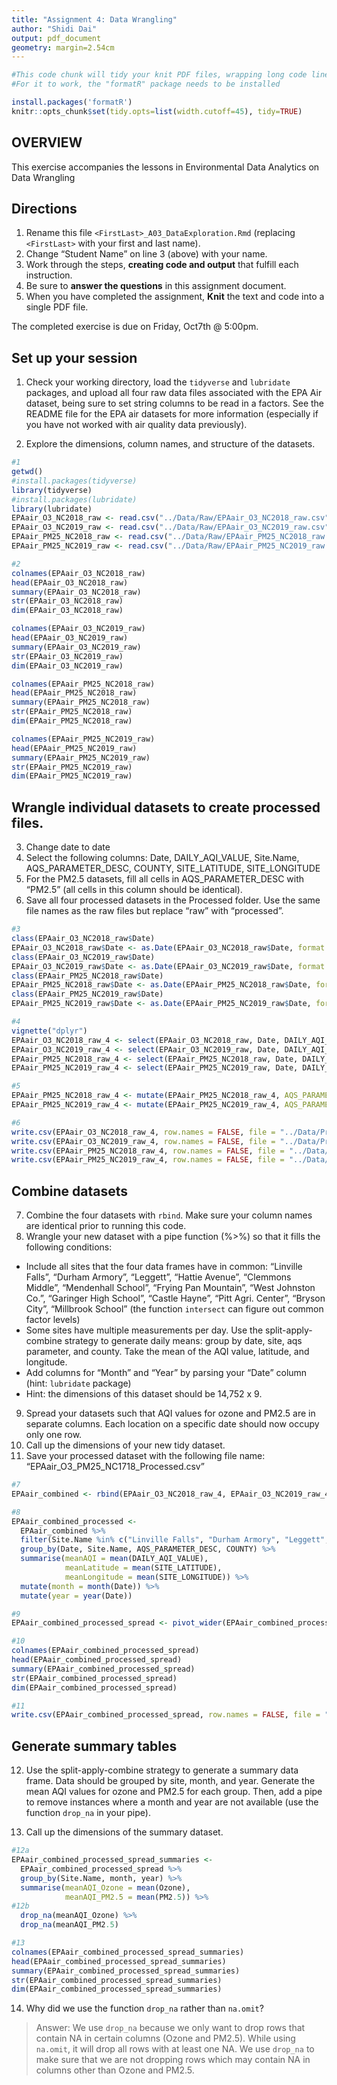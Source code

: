 ```yaml
---
title: "Assignment 4: Data Wrangling"
author: "Shidi Dai"
output: pdf_document
geometry: margin=2.54cm
---
```


```r
#This code chunk will tidy your knit PDF files, wrapping long code lines
#For it to work, the "formatR" package needs to be installed

install.packages('formatR')
knitr::opts_chunk$set(tidy.opts=list(width.cutoff=45), tidy=TRUE)
```

## OVERVIEW

This exercise accompanies the lessons in Environmental Data Analytics on Data Wrangling 

## Directions
1.  Rename this file `<FirstLast>_A03_DataExploration.Rmd` (replacing `<FirstLast>` with your first and last name).
2. Change "Student Name" on line 3 (above) with your name.
3. Work through the steps, **creating code and output** that fulfill each instruction.
4. Be sure to **answer the questions** in this assignment document.
5. When you have completed the assignment, **Knit** the text and code into a single PDF file.

The completed exercise is due on Friday, Oct7th @ 5:00pm.

## Set up your session 
1. Check your working directory, load the `tidyverse` and `lubridate` packages, and upload all four raw data files associated with the EPA Air dataset, being sure to set string columns to be read in a factors. See the README file for the EPA air datasets for more information (especially if you have not worked with air quality data previously). 

2. Explore the dimensions, column names, and structure of the datasets. 

```r
#1
getwd()
#install.packages(tidyverse)
library(tidyverse)
#install.packages(lubridate)
library(lubridate)
EPAair_O3_NC2018_raw <- read.csv("../Data/Raw/EPAair_O3_NC2018_raw.csv", stringsAsFactors = TRUE)
EPAair_O3_NC2019_raw <- read.csv("../Data/Raw/EPAair_O3_NC2019_raw.csv", stringsAsFactors = TRUE)
EPAair_PM25_NC2018_raw <- read.csv("../Data/Raw/EPAair_PM25_NC2018_raw.csv", stringsAsFactors = TRUE)
EPAair_PM25_NC2019_raw <- read.csv("../Data/Raw/EPAair_PM25_NC2019_raw.csv", stringsAsFactors = TRUE)

#2
colnames(EPAair_O3_NC2018_raw)
head(EPAair_O3_NC2018_raw)
summary(EPAair_O3_NC2018_raw)
str(EPAair_O3_NC2018_raw)
dim(EPAair_O3_NC2018_raw)

colnames(EPAair_O3_NC2019_raw)
head(EPAair_O3_NC2019_raw)
summary(EPAair_O3_NC2019_raw)
str(EPAair_O3_NC2019_raw)
dim(EPAair_O3_NC2019_raw)

colnames(EPAair_PM25_NC2018_raw)
head(EPAair_PM25_NC2018_raw)
summary(EPAair_PM25_NC2018_raw)
str(EPAair_PM25_NC2018_raw)
dim(EPAair_PM25_NC2018_raw)

colnames(EPAair_PM25_NC2019_raw)
head(EPAair_PM25_NC2019_raw)
summary(EPAair_PM25_NC2019_raw)
str(EPAair_PM25_NC2019_raw)
dim(EPAair_PM25_NC2019_raw)

```

## Wrangle individual datasets to create processed files.
3. Change date to date
4. Select the following columns: Date, DAILY_AQI_VALUE, Site.Name, AQS_PARAMETER_DESC, COUNTY, SITE_LATITUDE, SITE_LONGITUDE
5. For the PM2.5 datasets, fill all cells in AQS_PARAMETER_DESC with "PM2.5" (all cells in this column should be identical).
6. Save all four processed datasets in the Processed folder. Use the same file names as the raw files but replace "raw" with "processed".

```r
#3
class(EPAair_O3_NC2018_raw$Date)
EPAair_O3_NC2018_raw$Date <- as.Date(EPAair_O3_NC2018_raw$Date, format = "%m/%d/%Y")
class(EPAair_O3_NC2019_raw$Date)
EPAair_O3_NC2019_raw$Date <- as.Date(EPAair_O3_NC2019_raw$Date, format = "%m/%d/%Y")
class(EPAair_PM25_NC2018_raw$Date)
EPAair_PM25_NC2018_raw$Date <- as.Date(EPAair_PM25_NC2018_raw$Date, format = "%m/%d/%Y")
class(EPAair_PM25_NC2019_raw$Date)
EPAair_PM25_NC2019_raw$Date <- as.Date(EPAair_PM25_NC2019_raw$Date, format = "%m/%d/%Y")

#4
vignette("dplyr")
EPAair_O3_NC2018_raw_4 <- select(EPAair_O3_NC2018_raw, Date, DAILY_AQI_VALUE, Site.Name, AQS_PARAMETER_DESC, COUNTY, SITE_LATITUDE, SITE_LONGITUDE)
EPAair_O3_NC2019_raw_4 <- select(EPAair_O3_NC2019_raw, Date, DAILY_AQI_VALUE, Site.Name, AQS_PARAMETER_DESC, COUNTY, SITE_LATITUDE, SITE_LONGITUDE)
EPAair_PM25_NC2018_raw_4 <- select(EPAair_PM25_NC2018_raw, Date, DAILY_AQI_VALUE, Site.Name, AQS_PARAMETER_DESC, COUNTY, SITE_LATITUDE, SITE_LONGITUDE)
EPAair_PM25_NC2019_raw_4 <- select(EPAair_PM25_NC2019_raw, Date, DAILY_AQI_VALUE, Site.Name, AQS_PARAMETER_DESC, COUNTY, SITE_LATITUDE, SITE_LONGITUDE)

#5
EPAair_PM25_NC2018_raw_4 <- mutate(EPAair_PM25_NC2018_raw_4, AQS_PARAMETER_DESC = "PM2.5")
EPAair_PM25_NC2019_raw_4 <- mutate(EPAair_PM25_NC2019_raw_4, AQS_PARAMETER_DESC = "PM2.5")

#6
write.csv(EPAair_O3_NC2018_raw_4, row.names = FALSE, file = "../Data/Processed/EPAair_O3_NC2018_processed.csv")
write.csv(EPAair_O3_NC2019_raw_4, row.names = FALSE, file = "../Data/Processed/EPAair_O3_NC2019_processed.csv")
write.csv(EPAair_PM25_NC2018_raw_4, row.names = FALSE, file = "../Data/Processed/EPAair_PM25_NC2018_processed.csv")
write.csv(EPAair_PM25_NC2019_raw_4, row.names = FALSE, file = "../Data/Processed/EPAair_PM25_NC2019_processed.csv")

```


## Combine datasets
7. Combine the four datasets with `rbind`. Make sure your column names are identical prior to running this code. 
8. Wrangle your new dataset with a pipe function (%>%) so that it fills the following conditions: 

* Include all sites that the four data frames have in common: "Linville Falls", "Durham Armory", "Leggett", "Hattie Avenue", "Clemmons Middle", "Mendenhall School", "Frying Pan Mountain", "West Johnston Co.", "Garinger High School", "Castle Hayne", "Pitt Agri. Center", "Bryson City", "Millbrook School" (the function `intersect` can figure out common factor levels)
* Some sites have multiple measurements per day. Use the split-apply-combine strategy to generate daily means: group by date, site, aqs parameter, and county. Take the mean of the AQI value, latitude, and longitude.
* Add columns for "Month" and "Year" by parsing your "Date" column (hint: `lubridate` package)
* Hint: the dimensions of this dataset should be 14,752 x 9.

9. Spread your datasets such that AQI values for ozone and PM2.5 are in separate columns. Each location on a specific date should now occupy only one row.
10. Call up the dimensions of your new tidy dataset.
11. Save your processed dataset with the following file name: "EPAair_O3_PM25_NC1718_Processed.csv"

```r
#7
EPAair_combined <- rbind(EPAair_O3_NC2018_raw_4, EPAair_O3_NC2019_raw_4, EPAair_PM25_NC2018_raw_4, EPAair_PM25_NC2019_raw_4)

#8
EPAair_combined_processed <-
  EPAair_combined %>%
  filter(Site.Name %in% c("Linville Falls", "Durham Armory", "Leggett", "Hattie Avenue", "Clemmons Middle", "Mendenhall School", "Frying Pan Mountain", "West Johnston Co.", "Garinger High School", "Castle Hayne", "Pitt Agri. Center", "Bryson City", "Millbrook School")) %>%
  group_by(Date, Site.Name, AQS_PARAMETER_DESC, COUNTY) %>%
  summarise(meanAQI = mean(DAILY_AQI_VALUE),
            meanLatitude = mean(SITE_LATITUDE),
            meanLongitude = mean(SITE_LONGITUDE)) %>%
  mutate(month = month(Date)) %>%
  mutate(year = year(Date))

#9
EPAair_combined_processed_spread <- pivot_wider(EPAair_combined_processed, names_from = AQS_PARAMETER_DESC, values_from = meanAQI)

#10
colnames(EPAair_combined_processed_spread)
head(EPAair_combined_processed_spread)
summary(EPAair_combined_processed_spread)
str(EPAair_combined_processed_spread)
dim(EPAair_combined_processed_spread)

#11
write.csv(EPAair_combined_processed_spread, row.names = FALSE, file = "../Data/Processed/EPAair_O3_PM25_NC1718_Processed.csv")
```


## Generate summary tables
12. Use the split-apply-combine strategy to generate a summary data frame. Data should be grouped by site, month, and year. Generate the mean AQI values for ozone and PM2.5 for each group. Then, add a pipe to remove instances where a month and year are not available (use the function `drop_na` in your pipe). 

13. Call up the dimensions of the summary dataset.

```r
#12a
EPAair_combined_processed_spread_summaries <-
  EPAair_combined_processed_spread %>%
  group_by(Site.Name, month, year) %>%
  summarise(meanAQI_Ozone = mean(Ozone),
            meanAQI_PM2.5 = mean(PM2.5)) %>%
#12b
  drop_na(meanAQI_Ozone) %>%
  drop_na(meanAQI_PM2.5)

#13
colnames(EPAair_combined_processed_spread_summaries)
head(EPAair_combined_processed_spread_summaries)
summary(EPAair_combined_processed_spread_summaries)
str(EPAair_combined_processed_spread_summaries)
dim(EPAair_combined_processed_spread_summaries)
```

14. Why did we use the function `drop_na` rather than `na.omit`?

> Answer: We use `drop_na` because we only want to drop rows that contain NA in certain columns (Ozone and PM2.5). While using `na.omit`, it will drop all rows with at least one NA. We use `drop_na` to make sure that we are not dropping rows which may contain NA in columns other than Ozone and PM2.5.
